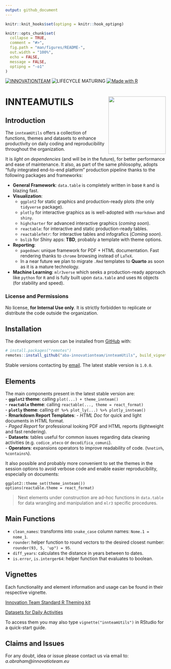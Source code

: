 ```yaml
---
output: github_document
---
```


<!-- README.md is generated from README.Rmd. Please edit that file -->

```r
knitr::knit_hooks$set(optipng = knitr::hook_optipng)

knitr::opts_chunk$set(
  collapse = TRUE,
  comment = "#>",
  fig.path = "man/figures/README-",
  out.width = "100%",
  echo = FALSE,
  message = FALSE,
  optipng = "-o1"
)

```

[![INNOVATIONTEAM](https://img.shields.io/badge/INNOVATION%20TEAM-darkgreen?style=for-the-badge)](mbsconsulting.com)
![LIFECYCLE MATURING](https://img.shields.io/badge/LIFECYCLE%20MATURING-orange?style=for-the-badge)
[![Made with R](https://img.shields.io/badge/Made%20with-R-blue?style=for-the-badge&logo=r)](https://cran.r-project.org/)


# INNTEAMUTILS <a href="https://mbsconsulting.com"><img src="man/figures/logo.png" align="right" height="180" /></a>

## Introduction

The `innteamUtils` offers a collection of functions, themes and datasets to enhance productivity on daily coding and reproducibility throughout the organization. 

It is *light on dependencies* (and will be in the future), for better performance and ease of maintenance. It also, as part of the same philosophy, adopts "fully integrated end-to-end platform" production pipeline thanks to the following packages and frameworks:  

- **General Framework**: `data.table` is completely written in base `R` and is blazing fast.
- **Visualization**:   
    - `ggplot2` for static graphics and production-ready plots (the only `tidyverse` package).  
    - `plotly` for interactive graphics as is well-adopted with `rmarkdown` and `shiny`.  
    - `highcharter` for advanced interactive graphics (*coming soon*).  
    - `reactable`: for interactive and static production-ready tables.
    - `reactablefmtr`: for interactive tables and infografics (*Coming soon*).  
    - `bslib` for Shiny apps: **TBD**, probably a template with theme options. 
- **Reporting**:  
    - `pagedown`: unique framework for PDF + HTML documentation. Fast rendering thanks to `chrome` browsing instead of `LaTeX`.
    - In a near future we plan to migrate `.Rmd` templates to **Quarto** as soon as it is a mature technology.
- **Machine Learning**: `mlr3verse` which seeks a production-ready approach like `python` for `R` and is fully built upon `data.table` and uses `R6` objects (for stability and speed).


### License and Permissions
No license, **for Internal Use only**. It is strictly forbidden to replicate or distribute the code outside the organization. 


## Installation

The development version can be installed from [GitHub](https://github.com/) with:

``` r
# install.packages("remotes")
remotes::install_github("aba-innovationteam/innteamUtils", build_vignettes = TRUE)
```

Stable versions contacting by [email](a.abraham@innovationteam.eu). The latest stable version is `1.0.0`.

## Elements

The main components present in the latest stable version are:  
- **`ggplot2` theme**: calling `plot(...) + theme_innteam()`  
- **`reactable` theme**: calling `reactable(..., theme = react_format)`  
- **`plotly` theme**: calling `df %>% plot_ly(...) %>% plotly_innteam()`  
- **Rmarkdown Report Templates**: 
    - *HTML Doc* for quick and light documents in HTML format.  
    - *Paged Report* for professional looking PDF and HTML reports (lightweight and fast rendering).  
- **Datasets**: tables useful for common issues regarding data cleaning activities (e.g. `codice_ateco` or `decodifica_comuni`).  
- **Operators**: expansions operators to improve readability of code. (`%notin%`, `%contains%`).

It also possible and probably more convenient to set the themes in the session options to avoid verbose code and enable easier reproducibility, especially on documents:  

```
ggplot2::theme_set(theme_innteam())
options(reactable.theme = react_format)

```

> Next elements under construction are ad-hoc functions in `data.table` for data wrangling and manipulation and `mlr3` specific procedures. 

## Main Functions  

- `clean_names`: transforms into `snake_case` column names: `Nome.1 = nome_1`. 
- `rounder`: helper function to round vectors to the desired closest number: `rounder(93, 5, 'up") = 95`. 
- `diff_years`: calculates the distance in years between to dates. 
- `is.error`, `is.interger64`: helper function that evaluates to boolean. 


## Vignettes

Each functionality and element information and usage can be found in their respective vignette. 

[Innovation Team Standard R Theming kit](doc/theme_innteam.html)

[Datasets for Daily Activities](doc/Datasets.html)

To access them you may also type `vignette("innteamUtils")` in RStudio for a quick-start guide.



## Claims and Issues

For any doubt, idea or issue please contact us via email to: *a.abraham@innovatioteam.eu*

